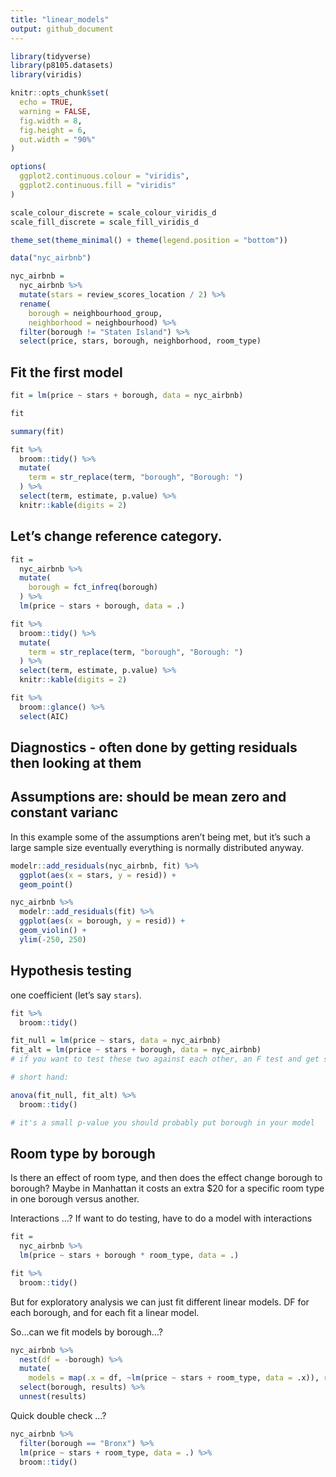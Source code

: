 ```yaml
---
title: "linear_models"
output: github_document
---
```


```r
library(tidyverse)
library(p8105.datasets)
library(viridis)

knitr::opts_chunk$set(
  echo = TRUE,
  warning = FALSE,
  fig.width = 8,
  fig.height = 6,
  out.width = "90%"
)

options(
  ggplot2.continuous.colour = "viridis",
  ggplot2.continuous.fill = "viridis"
)

scale_colour_discrete = scale_colour_viridis_d
scale_fill_discrete = scale_fill_viridis_d

theme_set(theme_minimal() + theme(legend.position = "bottom"))
```

```r
data("nyc_airbnb")

nyc_airbnb = 
  nyc_airbnb %>% 
  mutate(stars = review_scores_location / 2) %>% 
  rename(
    borough = neighbourhood_group,
    neighborhood = neighbourhood) %>% 
  filter(borough != "Staten Island") %>% 
  select(price, stars, borough, neighborhood, room_type)

```

## Fit the first model

```r
fit = lm(price ~ stars + borough, data = nyc_airbnb)

fit

summary(fit)

fit %>% 
  broom::tidy() %>% 
  mutate(
    term = str_replace(term, "borough", "Borough: ")
  ) %>% 
  select(term, estimate, p.value) %>% 
  knitr::kable(digits = 2)

```

## Let's change reference category.

```r
fit = 
  nyc_airbnb %>% 
  mutate(
    borough = fct_infreq(borough)
  ) %>% 
  lm(price ~ stars + borough, data = .)

fit %>% 
  broom::tidy() %>% 
  mutate(
    term = str_replace(term, "borough", "Borough: ")
  ) %>% 
  select(term, estimate, p.value) %>% 
  knitr::kable(digits = 2)

fit %>% 
  broom::glance() %>% 
  select(AIC)

```

## Diagnostics - often done by getting residuals then looking at them
## Assumptions are: should be mean zero and constant varianc

In this example some of the assumptions aren't being met, but it's such a large sample size eventually everything is normally distributed anyway.

```r
modelr::add_residuals(nyc_airbnb, fit) %>% 
  ggplot(aes(x = stars, y = resid)) +
  geom_point()

nyc_airbnb %>% 
  modelr::add_residuals(fit) %>% 
  ggplot(aes(x = borough, y = resid)) +
  geom_violin() +
  ylim(-250, 250)
```

## Hypothesis testing

one coefficient (let's say `stars`).

```r
fit %>% 
  broom::tidy()

fit_null = lm(price ~ stars, data = nyc_airbnb)
fit_alt = lm(price ~ stars + borough, data = nyc_airbnb) 
# if you want to test these two against each other, an F test and get sums of squares 

# short hand:

anova(fit_null, fit_alt) %>% 
  broom::tidy()

# it's a small p-value you should probably put borough in your model

```

## Room type by borough
Is there an effect of room type, and then does the effect change borough to borough? Maybe in Manhattan it costs an extra $20 for a specific room type in one borough versus another.

Interactions ...?
If want to do testing, have to do a model with interactions

```r
fit = 
  nyc_airbnb %>% 
  lm(price ~ stars + borough * room_type, data = .)

fit %>% 
  broom::tidy()
```

But for exploratory analysis we can just fit different linear models. DF for each borough, and for each fit a linear model.

So...can we fit models by borough...?

```r
nyc_airbnb %>% 
  nest(df = -borough) %>% 
  mutate(
    models = map(.x = df, ~lm(price ~ stars + room_type, data = .x)), results = map(models, broom::tidy)) %>% 
  select(borough, results) %>% 
  unnest(results)
```

Quick double check ...?

```r
nyc_airbnb %>%
  filter(borough == "Bronx") %>% 
  lm(price ~ stars + room_type, data = .) %>% 
  broom::tidy()
```

